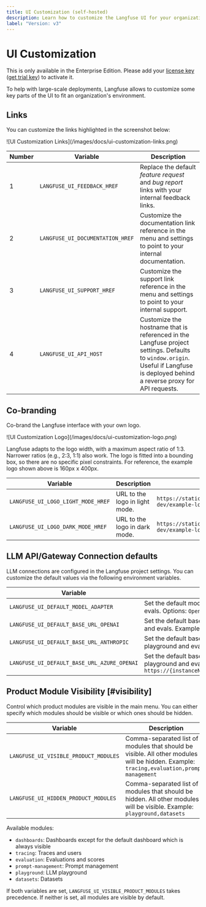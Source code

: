 ```yaml
---
title: UI Customization (self-hosted)
description: Learn how to customize the Langfuse UI for your organization.
label: "Version: v3"
---
```


# UI Customization

<Callout type="info">

This is only available in the Enterprise Edition. Please add your [license key](/self-hosting/license-key) ([get trial key](/request-trial)) to activate it.

</Callout>

To help with large-scale deployments, Langfuse allows to customize some key parts of the UI to fit an organization's environment.

## Links

You can customize the links highlighted in the screenshot below:

<Frame fullWidth>
  ![UI Customization Links](/images/docs/ui-customization-links.png)
</Frame>

| Number | Variable                         | Description                                                                                                                                                                      |
| ------ | -------------------------------- | -------------------------------------------------------------------------------------------------------------------------------------------------------------------------------- |
| 1      | `LANGFUSE_UI_FEEDBACK_HREF`      | Replace the default _feature request_ and _bug report_ links with your internal feedback links.                                                                                  |
| 2      | `LANGFUSE_UI_DOCUMENTATION_HREF` | Customize the documentation link reference in the menu and settings to point to your internal documentation.                                                                     |
| 3      | `LANGFUSE_UI_SUPPORT_HREF`       | Customize the support link reference in the menu and settings to point to your internal support.                                                                                 |
| 4      | `LANGFUSE_UI_API_HOST`           | Customize the hostname that is referenced in the Langfuse project settings. Defaults to `window.origin`. Useful if Langfuse is deployed behind a reverse proxy for API requests. |

## Co-branding

Co-brand the Langfuse interface with your own logo.

<Frame>![UI Customization Logo](/images/docs/ui-customization-logo.png)</Frame>

Langfuse adapts to the logo width, with a maximum aspect ratio of 1:3. Narrower ratios (e.g., 2:3, 1:1) also work. The logo is fitted into a bounding box, so there are no specific pixel constraints. For reference, the example logo shown above is 160px x 400px.

| Variable                           | Description                    | Example                                                                |
| ---------------------------------- | ------------------------------ | ---------------------------------------------------------------------- |
| `LANGFUSE_UI_LOGO_LIGHT_MODE_HREF` | URL to the logo in light mode. | `https://static.langfuse.com/langfuse-dev/example-logo-light-mode.png` |
| `LANGFUSE_UI_LOGO_DARK_MODE_HREF`  | URL to the logo in dark mode.  | `https://static.langfuse.com/langfuse-dev/example-logo-dark-mode.png`  |

## LLM API/Gateway Connection defaults

LLM connections are configured in the Langfuse project settings. You can customize the default values via the following environment variables.

| Variable                                    | Description                                                                                                                                          |
| ------------------------------------------- | ---------------------------------------------------------------------------------------------------------------------------------------------------- |
| `LANGFUSE_UI_DEFAULT_MODEL_ADAPTER`         | Set the default model adapter for the LLM playground and evals. Options: `OpenAI`, `Anthropic`, `Azure`. Example: `Anthropic`                        |
| `LANGFUSE_UI_DEFAULT_BASE_URL_OPENAI`       | Set the default base URL for OpenAI API in the LLM playground and evals. Example: `https://api.openai.com/v1`                                        |
| `LANGFUSE_UI_DEFAULT_BASE_URL_ANTHROPIC`    | Set the default base URL for Anthropic API in the LLM playground and evals. Example: `https://api.anthropic.com`                                     |
| `LANGFUSE_UI_DEFAULT_BASE_URL_AZURE_OPENAI` | Set the default base URL for Azure OpenAI API in the LLM playground and evals. Example: `https://{instanceName}.openai.azure.com/openai/deployments` |

## Product Module Visibility [#visibility]

Control which product modules are visible in the main menu. You can either specify which modules should be visible or which ones should be hidden.

| Variable                              | Description                                                                                                                               |
| ------------------------------------- | ----------------------------------------------------------------------------------------------------------------------------------------- |
| `LANGFUSE_UI_VISIBLE_PRODUCT_MODULES` | Comma-separated list of modules that should be visible. All other modules will be hidden. Example: `tracing,evaluation,prompt-management` |
| `LANGFUSE_UI_HIDDEN_PRODUCT_MODULES`  | Comma-separated list of modules that should be hidden. All other modules will be visible. Example: `playground,datasets`                  |

Available modules:

- `dashboards`: Dashboards except for the default dashboard which is always visible
- `tracing`: Traces and users
- `evaluation`: Evaluations and scores
- `prompt-management`: Prompt management
- `playground`: LLM playground
- `datasets`: Datasets

If both variables are set, `LANGFUSE_UI_VISIBLE_PRODUCT_MODULES` takes precedence. If neither is set, all modules are visible by default.
